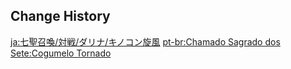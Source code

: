 {{Genius Invokation TCG Stage
|title        = Sporenado
|type         = Adventure Challenge
|group        = Open World Match
|character    = Darina
|requirement  = 7
|location     = Sumeru
|introduction = This is something I encountered while plying my trade as a traveling merchant. There was a massive storm on the outskirts of The Chasm, and amidst the wind currents, I saw a Winged Dendroshroom with some Slimes...<br>{{Color|bp|Special Rule: After your opponent uses their Skill: Switch to the next character. (Once per Round)}}
|objective_1  = Achieve victory
|reward_1     = Player EXP*270;Lucky Coin*300
|objective_2  = Achieve victory within 5 Rounds
|reward_2     = Lucky Coin*600
|objective_3  = Win with less than 2 characters defeated
|reward_3     = Lucky Coin*600
|lineup       = Electro Slime;Winged Dendroshroom;Electro Slime;Winged Dendroshroom
|reserve      = Electro Slime;Electro Slime
|support      = Ley Line Disorder: Swift Wind
}}

==Change History==
{{Change History|3.3}}

[[ja:七聖召喚/対戦/ダリナ/キノコン旋風]]
[[pt-br:Chamado Sagrado dos Sete:Cogumelo Tornado]]